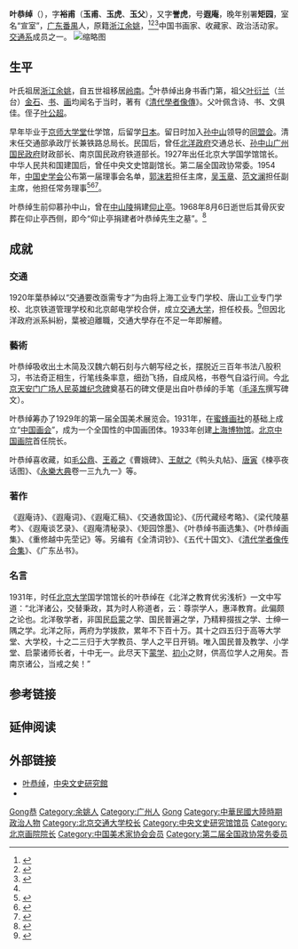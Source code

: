 {{Infobox_Person
| name =叶恭绰
|image=Ye Gongchuo2.jpg
| caption=
|box_width=170px
|occupation= 文學家
| period =20世纪
|birth_name=
| other_names =叶玉甫、叶玉虎、叶玉父、叶遐庵
| Sex =男
|birth_date=1881年
|birth_place={{QING-1862}}[[廣東省_(清)|廣東省]][[廣州府|廣州府]][[番禺縣|番禺縣]]
|death_date=1968年8月6日（87歲）
|death_place= {{CHN}}[[北京市|北京市]][[東城區_(北京市)|東城區]]
| nationality = 
| residence =
| party =
| religion =
| spouse = 
| relatives =曾祖葉英華；祖 [[叶衍兰|叶衍兰]]；父叶佩瑲；本生父叶佩琮<ref>《光緒戊戌番禺歲考同案齒錄》</ref>；侄 [[叶公超|叶公超]]
| educate =[[京师大学堂|京师大学堂]]仕学馆
| past =[[同盟会|同盟会]]員<br>清朝交通部承政厅长兼铁路总局长 <br> [[北洋政府|北洋政府]]交通总长<br>[[广州国民政府|广州国民政府]]财政部长<br>南京国民政府铁道部长 <br>北京大学国学馆长<br>北京中国画院首任院长 <br> [[交通系|交通系]]成员<br> 中央文史馆副馆长、第二届全国政协常委
| work =《遐庵诗》、《全清词钞》、《五代十国文》
| award = 
}}
'''叶恭绰'''（{{bd|1881年||1968年|8月6日|catIdx=Y叶}}），字'''裕甫'''（'''玉甫'''、'''玉虎'''、'''玉父'''），又字'''誉虎'''，号'''遐庵'''，晚年别署'''矩园'''，室名“宣室”，[[广东|广东]][[番禺区|番禺]]人，原籍[[浙江|浙江]][[余姚|余姚]]，<ref name="叶恭绰 余姚1">{{cite web |url=http://news.dayoo.com/guangzhou/110275/110276/201110/02/110276_19605797.htm |title=孙中山任命叶恭绰手令 |publisher=[[大洋网|大洋网]] |date=2011-10-02 |accessdate=2012年2月29日 |language=zh-hans |deadurl=yes |archiveurl=https://web.archive.org/web/20150512184807/http://news.dayoo.com/guangzhou/110275/110276/201110/02/110276_19605797.htm |archivedate=2015年5月12日 }}</ref><ref name="叶恭绰 余姚2">{{cite web |url=http://www.ieshu.com/ArtDic/deital/2f37d10131f2a483a8dd005b3d14b0d9.html |title=叶恭绰作品集 |publisher=中华美术网 |accessdate=2012年2月29日 |language=zh-hans |archive-url=https://web.archive.org/web/20150518073802/http://www.ieshu.com/ArtDic/deital/2f37d10131f2a483a8dd005b3d14b0d9.html |archive-date=2015年5月18日 |dead-url=yes }}</ref><ref name="叶恭绰 余姚3">{{cite web|url=http://www.xhgmw.org/archive-57319-3.shtml|title=倡建青岛湛山寺的叶恭绰|author=王桂云|publisher=辛亥革命网|date=2011年11月30日|accessdate=2012年2月29日|language=zh-hans|deadurl=yes|archiveurl=https://web.archive.org/web/20150511175031/http://www.xhgmw.org/archive-57319-3.shtml|archivedate=2015年5月11日}}</ref>中国书画家、收藏家、政治活动家。[[交通系|交通系]]成员之一。
[[File:葉恭綽.jpg|缩略图]]

==生平==
叶氏祖居[[浙江|浙江]][[余姚|余姚]]，自五世祖移居[[岭南|岭南]]。<ref name="叶恭绰 余姚1"/>叶恭绰出身书香门第，祖父[[叶衍兰|叶衍兰]]（兰台）[[金石|金石]]、[[书|书]]、[[画|画]]均闻名于当时，著有《[[清代學者像傳|清代學者像傳]]》。父叶佩含诗、书、文俱佳。侄子[[叶公超|叶公超]]。

早年毕业于[[京师大学堂|京师大学堂]]仕学馆，后留学[[日本|日本]]。留日时加入[[孙中山|孙中山]]领导的[[同盟会|同盟会]]。清末任交通部承政厅长兼铁路总局长。民国后，曾任[[北洋政府|北洋政府]]交通总长、[[孙中山|孙中山]][[广州国民政府|广州国民政府]]财政部长、南京国民政府铁道部长。1927年出任北京大学国学馆馆长。中华人民共和国建国后，曾任中央文史馆副馆长。第二届全国政协常委。1954年，[[中国史学会|中国史学会]]公布第一届理事会名单，[[郭沫若|郭沫若]]担任主席，[[吴玉章|吴玉章]]、[[范文澜|范文澜]]担任副主席，他担任常务理事<ref>{{Cite book|title=观点 历史2004|last=[[钱蓉|钱蓉]]主编|publisher=福州：[[福建人民出版社|福建人民出版社]]|year=2005.06|isbn=7-211-05020-9|pages=6}}</ref><ref>{{Cite book|title=邵循正先生百年诞辰纪念文集 续编|last=[[戴学稷|戴学稷]]，徐如编|year=2009.11|pages=301}}</ref><ref>{{Cite book|title=1955人民手册|last=[[张蓬舟|张蓬舟]]，[[张仪郑|张仪郑]]编辑|publisher=大公报社|year=1955.01|pages=417}}</ref>。

叶恭绰生前仰慕孙中山，曾在[[中山陵|中山陵]]捐建[[仰止亭_(南京市)|仰止亭]]。1968年8月6日逝世后其骨灰安葬在仰止亭西侧，即今“仰止亭捐建者叶恭绰先生之墓”。<ref >{{cite web|url=http://www.sunyat-sen.cn/view/?do=project&cid=29|title=叶恭绰|author=|publisher=孙中山纪念馆|date=|accessdate=2017-02-29|archive-date=2016-08-02|archive-url=https://web.archive.org/web/20160802170353/http://www.sunyat-sen.cn/view/?do=project&cid=29|dead-url=no}}</ref>

==成就==

===交通===
1920年葉恭綽以“交通要改亟需专才”为由将上海工业专门学校、唐山工业专门学校、北京铁道管理学校和北京邮电学校合併，成立[[交通大学|交通大学]]，担任校長。<ref>{{cite web|url=http://www.xjtu.edu.cn/info/1242/5681.htm|title=叶恭绰|author=|publisher=西安交通大學|date=|accessdate=2018-02-12|archive-date=2018-02-19|archive-url=https://web.archive.org/web/20180219150543/http://www.xjtu.edu.cn/info/1242/5681.htm|dead-url=no}}</ref>但因北洋政府派系糾紛，葉被迫離職，交通大學存在不足一年即解體。

=== 藝術 ===
叶恭绰吸收出土木简及汉魏六朝石刻与六朝写经之长，摆脱近三百年书法八股积习，书法奇正相生，行笔线条率意，细劲飞扬，自成风格，书卷气自溢行间。今[[北京|北京]][[天安门广场|天安门广场]][[人民英雄纪念碑|人民英雄纪念碑]]奠基石的碑文便是出自叶恭绰的手笔（[[毛泽东|毛泽东]]撰写碑文）。

叶恭绰筹办了1929年的第一届全国美术展览会。1931年，在[[蜜蜂画社|蜜蜂画社]]的基础上成立“[[中国画会|中国画会]]”，成为一个全国性的中国画团体。1933年创建[[上海博物馆|上海博物馆]]。[[北京中国画院|北京中国画院]]首任院长。

叶恭绰喜收藏，如[[毛公鼎|毛公鼎]]、[[王羲之|王羲之]]《曹娥碑》、[[王献之|王献之]]《鸭头丸帖》、[[唐寅|唐寅]]《楝亭夜话图》、《[[永樂大典|永樂大典]]卷一三九九一》等。
=== 著作 ===
《遐庵诗》、《遐庵词》、《遐庵汇稿》、《交通救国论》、《历代藏经考略》、《梁代陵墓考》、《遐庵谈艺录》、《遐庵清秘录》、《矩园馀墨》、《叶恭绰书画选集》、《叶恭绰画集》、《重修越中先茔记》等。另编有《全清词钞》、《五代十国文》、《[[清代学者像传|清代学者像传合集]]》、《广东丛书》。

=== 名言 ===
1931年，时任[[北京大学|北京大学]]国学馆馆长的叶恭绰在《北洋之教育优劣浅析》一文中写道：“北洋诸公，交替秉政，其为时人称道者，云：尊崇学人，惠泽教育。此偏颇之论也。北洋敬学者，非国民[[启蒙|启蒙]]之学、国民普遍之学，乃精粹掇拔之学、士绅一隅之学。北洋之际，两府为学拨款，累年不下百十万。其十之四五归于高等大学堂、大学校，十之二三归于大学教员、学人之平日开销。唯入国民普及教学、小学堂、启蒙诸师长者，十中无一。此尽天下[[蒙学|蒙学]]、[[初小|初小]]之财，供高位学人之用矣。吾南京诸公，当戒之矣！”

==参考链接==
{{reflist}}

==延伸阅读==
{{Wikisource further reading}}

== 外部链接 ==
* [https://web.archive.org/web/20030403230758/http://www.crich.org.cn/vice_curator/1_1.html 叶恭绰]，[[中央文史研究館|中央文史研究館]]
* {{cite web|url=http://k.sina.com.cn/article_6440763444_17fe64034001005ebd.html|title=写字的修养|author=叶恭绰|publisher=新浪|date=|accessdate=2018-02-12|archive-date=2018-02-19|archive-url=https://web.archive.org/web/20180219090839/http://k.sina.com.cn/article_6440763444_17fe64034001005ebd.html|dead-url=no}}

{{中国美术家协会第一届理事会}}
{{中国文学艺术界联合会第二届全国委员会}}
{{中国文学艺术界联合会第三届全国委员会}}
{{中央文史研究馆馆员}}

{{Authority control}}
{{DEFAULTSORT:Ye葉}}
[[Category:葉姓|Gong恭]]
[[Category:余姚人|Category:余姚人]]
[[Category:广州人|Category:广州人]]
[[Category:叶衍兰家族|Gong]]
[[Category:中華民國大陸時期政治人物|Category:中華民國大陸時期政治人物]]
[[Category:北京交通大学校长|Category:北京交通大学校长]]
[[Category:中央文史研究馆馆员|Category:中央文史研究馆馆员]]
[[Category:北京画院院长|Category:北京画院院长]]
[[Category:中国美术家协会会员|Category:中国美术家协会会员]]
[[Category:第二届全国政协常务委员|Category:第二届全国政协常务委员]]